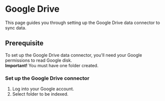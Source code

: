 # Google Drive

This page guides you through setting up the Google Drive data connector to sync data.

## Prerequisite
To set up the Google Drive data connector, you'll need your Google permissions to read Google disk.  
**Important!** You must have one folder created.  

### Set up the Google Drive connector
  1. Log into your Google account.  
  2. Select folder to be indexed.  